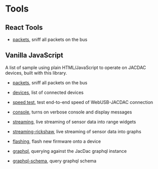 # Tools

## React Tools

* [packets](/views/packets), sniff all packets on the bus

## Vanilla JavaScript

A list of sample using plain HTML/JavaScript to operate on JACDAC devices, built with this library.

* [packets](./packets), sniff all packets on the bus
* [devices](./devices), list of connected devices
* [speed test](./devices?speed=1), test end-to-end speed of WebUSB-JACDAC connection
* [console](./console), turns on verbose console and display messages
* [streaming](./streaming), live streaming of sensor data into range widgets
* [streaming-rickshaw](./streaming-rickshaw), live streaming of sensor data into graphs
* [flashing](./flashing), flash new firmware onto a device

* [graphql](./graphql), querying against the JacDac graphql instance
* [graphql-schema](./graphql-schema), query graphql schema
